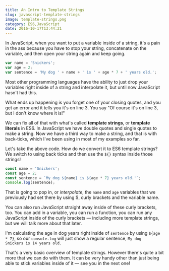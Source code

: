 ```yaml
---
title: An Intro to Template Strings
slug: javascript-template-strings
image: template-strings.png
category: ES6,JavaScript
date: 2016-10-17T13:44:21
---
```


In JavaScript, when you want to put a variable inside of a string, it's a pain in the ass because you have to stop your string, concatenate on the variable, and then open your string again and keep going.


```js
var name = 'Snickers';
var age = 2;
var sentence = 'My dog ' + name + ' is ' + age * 7 + ' years old.';

```

Most other programming languages have the ability to just drop your variables right inside of a string and interpolate it, but until now JavaScript hasn't had this.

What ends up happening is you forget one of your closing quotes, and you get an error and it tells you it's on line 3. You say "Of course it's on line 3, but I don't know where it is!"

We can fix all of that with what's called <strong>template strings</strong>, or <strong>template literals</strong> in ES6. In JavaScript we have double quotes and single quotes to make a string. Now we have a third way to make a string, and that is with back-ticks, which I've been using in most of my examples so far.

Let's take the above code.  How do we convert it to ES6 template strings? We switch to using back ticks and then use the <code>${}</code> syntax inside those strings!


```js
const name = 'Snickers';
const age = 2;
const sentence = `My dog ${name} is ${age * 7} years old.'`;
console.log(sentence);

```

That is going to pop in, or <em>interpolate</em>, the <code>name</code> and <code>age</code> variables that we previously had set there by using $, curly brackets and the variable name.

You can also run JavaScript straight away inside of these curly brackets, too. You can add in a variable, you can run a function, you can run any JavaScript inside of the curly brackets — including more template strings, but we will talk more about that later.

I'm calculating the age in dog years right inside of <code>sentence</code> by using <code>${age * 7}</code>, so our <code>console.log</code>  will just show a regular sentence, <code>My dog Snickers is 14 years old.</code>

That's a very basic overview of template strings. However there's quite a bit more that we can do with them. It can be very handy other than just being able to stick variables inside of it — see you in the next one!